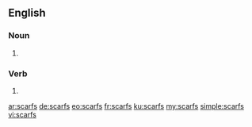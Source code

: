 ==English==

===Noun===
{{head|en|plural}}

# {{plural of|scarf|lang=en}}

===Verb===
{{head|en}}

# {{en-third-person singular of|scarf}}

[[ar:scarfs]]
[[de:scarfs]]
[[eo:scarfs]]
[[fr:scarfs]]
[[ku:scarfs]]
[[my:scarfs]]
[[simple:scarfs]]
[[vi:scarfs]]